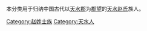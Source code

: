 {{Catnav|頁面分類|历史|歷史學|系譜學|漢族姓氏|赵姓}}
{{Catnav|頁面分類|人文學科|歷史學|系譜學|漢族姓氏|赵姓}}
{{Catnav|頁面分類|人类学|文化人类学|家世與傳承|系譜學|漢族姓氏|赵姓}}

本分类用于归纳中国古代以[[天水郡|天水郡]]为[[郡望|郡望]]的[[天水赵氏|天水赵氏]]族人。

[[Category:赵姓士族|Category:赵姓士族]]
[[Category:天水人|Category:天水人]]